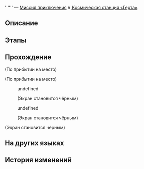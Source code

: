{{Дополнить|Диалоги.}}
{{Миссия Инфобокс
|id              = 2000120
|Название        = 
|Изображение     = Миссия Освоения .png
|Тип             = Миссия приключения
|События         = 
|Глава           = 
|Условия         = Завершена [[Миссия приключения]] ''[[Направленный парадокс]]''
|Персонажи       = Первопроходец; Шейла
|СтартЛокация    = Главная контрольная зона
|Мир             = Космическая станция «Герта»
|Локации         = Главная контрольная зона
|Предыдущая      = Направленный парадокс
|Следующая       = 
|Награды         = 
}}
'''''' — [[Миссия приключения]] в [[Космическая станция «Герта»]].

==Описание==
{{Описание|<!--официальное описание из Перекрёстка судеб-->}}

==Этапы==


==Прохождение==
{{Дополнить}}

;(По прибытии на место)

;(По прибытии на место)
<!--Unknown TalkSentence: 200025501-->
:{{Диалог|Стрелка}} undefined
:<!--Unknown TalkSentence: 200025503-->
:<!--Unknown TalkSentence: 200025504-->
:<!--Unknown TalkSentence: 200025507-->
:;(Экран становится чёрным)
:<!--Unknown TalkSentence: 200025508-->
:<!--Unknown TalkSentence: 200025509-->
:{{Диалог|Стрелка}} undefined
:<!--Unknown TalkSentence: 200025506-->
:<!--Unknown TalkSentence: 200025507-->
:;(Экран становится чёрным)
:<!--Unknown TalkSentence: 200025508-->
:<!--Unknown TalkSentence: 200025509-->
<!--Unknown TalkSentence: 200025504-->
<!--Unknown TalkSentence: 200025507-->
;(Экран становится чёрным)
<!--Unknown TalkSentence: 200025508-->
<!--Unknown TalkSentence: 200025509-->
{{Диалог Конец}}

==На других языках==
{{На других языках
|en   = 
|zhs  = 
|zht  = 
|ja   = 
|ko   = 
|es   = 
|fr   = 
|ru   = 
|th   = 
|vi   = 
|de   = 
|id   = 
|pt   = 
}}

==История изменений==
{{История изменений|2.7}}
